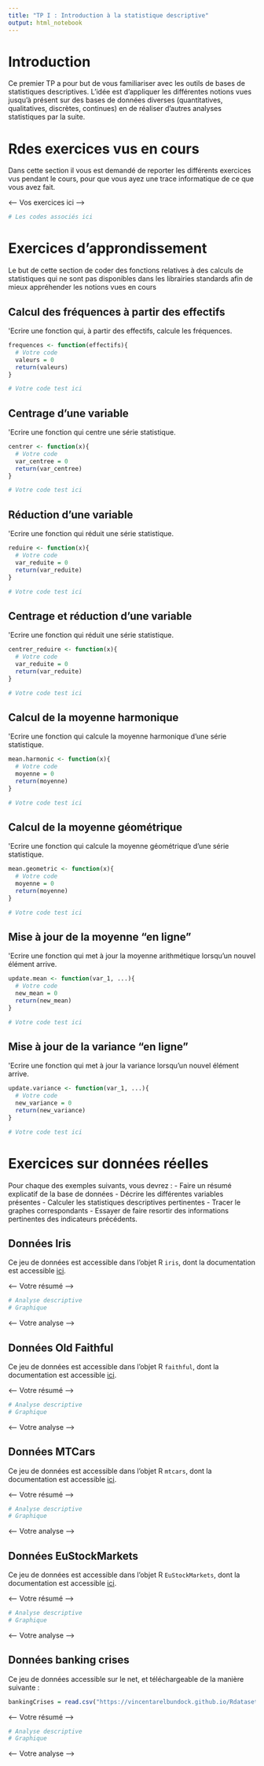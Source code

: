 ```yaml
---
title: "TP I : Introduction à la statistique descriptive"
output: html_notebook
---
```


# Introduction

Ce premier TP a pour but de vous familiariser avec les outils de bases de statistiques descriptives. L'idée est d'appliquer les différentes notions vues jusqu'à présent sur des bases de données diverses (quantitatives, qualitatives, discrètes, continues) en de réaliser d'autres analyses statistiques par la suite.
 
# R\ésumer des exercices vus en cours

Dans cette section il vous est demandé de reporter les différents exercices vus pendant le cours, pour que vous ayez une trace informatique de ce que vous avez fait.

<--- Vos exercices ici --->

```r
# Les codes associés ici
```

# Exercices d'approndissement

Le but de cette section de coder des fonctions relatives à des calculs de statistiques qui ne sont pas disponibles dans les librairies standards afin de mieux appréhender les notions vues en cours

## Calcul des fréquences à partir des effectifs

\'Ecrire une fonction qui, à partir des effectifs, calcule les fréquences.

```r
frequences <- function(effectifs){
  # Votre code 
  valeurs = 0
  return(valeurs)
}
```

```r
# Votre code test ici
```


## Centrage d'une variable

\'Ecrire une fonction qui centre une série statistique.

```r
centrer <- function(x){
  # Votre code 
  var_centree = 0
  return(var_centree)
}
```

```r
# Votre code test ici
```


## Réduction d'une variable

\'Ecrire une fonction qui réduit une série statistique.

```r
reduire <- function(x){
  # Votre code 
  var_reduite = 0
  return(var_reduite)
}
```

```r
# Votre code test ici
```

## Centrage et réduction d'une variable

\'Ecrire une fonction qui réduit une série statistique.

```r
centrer_reduire <- function(x){
  # Votre code 
  var_reduite = 0
  return(var_reduite)
}
```

```r
# Votre code test ici
```

## Calcul de la moyenne harmonique

\'Ecrire une fonction qui calcule la moyenne harmonique d'une série statistique.

```r
mean.harmonic <- function(x){
  # Votre code 
  moyenne = 0
  return(moyenne)
}
```

```r
# Votre code test ici
```

## Calcul de la moyenne géométrique

\'Ecrire une fonction qui calcule la moyenne géométrique d'une série statistique.

```r
mean.geometric <- function(x){
  # Votre code 
  moyenne = 0
  return(moyenne)
}
```

```r
# Votre code test ici
```

## Mise à jour de la moyenne "en ligne"

\'Ecrire une fonction qui met à jour la moyenne arithmétique lorsqu'un nouvel élément arrive.

```r
update.mean <- function(var_1, ...){
  # Votre code 
  new_mean = 0
  return(new_mean)
}
```

```r
# Votre code test ici
```


## Mise à jour de la variance "en ligne"

\'Ecrire une fonction qui met à jour la variance lorsqu'un nouvel élément arrive.

```r
update.variance <- function(var_1, ...){
  # Votre code 
  new_variance = 0
  return(new_variance)
}
```

```r
# Votre code test ici
```


# Exercices sur données réelles

Pour chaque des exemples suivants, vous devrez :
- Faire un résumé explicatif de la base de données
- Décrire les différentes variables présentes
- Calculer les statistiques descriptives pertinentes
- Tracer le graphes correspondants
- Essayer de faire resortir des informations pertinentes des indicateurs précédents.

## Données Iris

Ce jeu de données est accessible dans l'objet R `iris`, dont la documentation est accessible [ici](https://vincentarelbundock.github.io/Rdatasets/doc/datasets/iris.html).

<--- Votre résumé --->

```r
# Analyse descriptive
# Graphique
```

<--- Votre analyse --->

## Données Old Faithful

Ce jeu de données est accessible dans l'objet R `faithful`, dont la documentation est accessible [ici](https://vincentarelbundock.github.io/Rdatasets/doc/datasets/faithful.html).

<--- Votre résumé --->

```r
# Analyse descriptive
# Graphique
```

<--- Votre analyse --->

## Données MTCars

Ce jeu de données est accessible dans l'objet R `mtcars`, dont la documentation est accessible [ici](https://vincentarelbundock.github.io/Rdatasets/doc/datasets/mtcars.html).

<--- Votre résumé --->

```r
# Analyse descriptive
# Graphique
```

<--- Votre analyse --->

## Données EuStockMarkets

Ce jeu de données est accessible dans l'objet R `EuStockMarkets`, dont la documentation est accessible [ici](https://vincentarelbundock.github.io/Rdatasets/doc/datasets/EuStockMarkets.html).

<--- Votre résumé --->

```r
# Analyse descriptive
# Graphique
```

<--- Votre analyse --->

## Données banking crises

Ce jeu de données accessible sur le net, et téléchargeable de la manière suivante :

```r
bankingCrises = read.csv("https://vincentarelbundock.github.io/Rdatasets/csv/Ecdat/bankingCrises.csv")
```

<--- Votre résumé --->

```r
# Analyse descriptive
# Graphique
```

<--- Votre analyse --->
